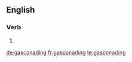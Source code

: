 ==English==

===Verb===
{{head|en}}

# {{present participle of|gasconade|lang=en}}

[[de:gasconading]]
[[fr:gasconading]]
[[te:gasconading]]